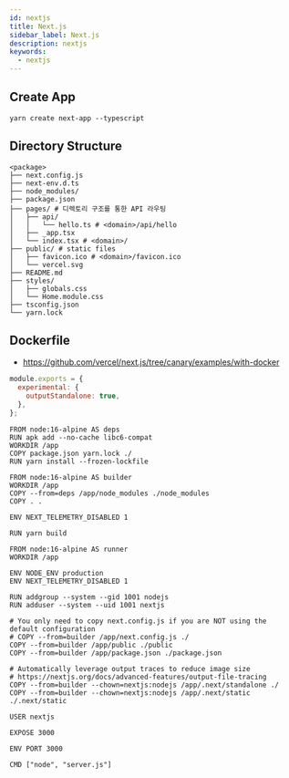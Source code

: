 ```yaml
---
id: nextjs
title: Next.js
sidebar_label: Next.js
description: nextjs
keywords:
  - nextjs
---
```


## Create App

```shell
yarn create next-app --typescript
```

## Directory Structure

```shell
<package>
├── next.config.js
├── next-env.d.ts
├── node_modules/
├── package.json
├── pages/ # 디렉토리 구조를 통한 API 라우팅
│   ├── api/
│   │   └── hello.ts # <domain>/api/hello
│   ├── _app.tsx
│   └── index.tsx # <domain>/
├── public/ # static files
│   ├── favicon.ico # <domain>/favicon.ico
│   └── vercel.svg
├── README.md
├── styles/
│   ├── globals.css
│   └── Home.module.css
├── tsconfig.json
└── yarn.lock
```

## Dockerfile

- https://github.com/vercel/next.js/tree/canary/examples/with-docker

```js title="next.config.js"
module.exports = {
  experimental: {
    outputStandalone: true,
  },
};
```

```docker
FROM node:16-alpine AS deps
RUN apk add --no-cache libc6-compat
WORKDIR /app
COPY package.json yarn.lock ./
RUN yarn install --frozen-lockfile

FROM node:16-alpine AS builder
WORKDIR /app
COPY --from=deps /app/node_modules ./node_modules
COPY . .

ENV NEXT_TELEMETRY_DISABLED 1

RUN yarn build

FROM node:16-alpine AS runner
WORKDIR /app

ENV NODE_ENV production
ENV NEXT_TELEMETRY_DISABLED 1

RUN addgroup --system --gid 1001 nodejs
RUN adduser --system --uid 1001 nextjs

# You only need to copy next.config.js if you are NOT using the default configuration
# COPY --from=builder /app/next.config.js ./
COPY --from=builder /app/public ./public
COPY --from=builder /app/package.json ./package.json

# Automatically leverage output traces to reduce image size
# https://nextjs.org/docs/advanced-features/output-file-tracing
COPY --from=builder --chown=nextjs:nodejs /app/.next/standalone ./
COPY --from=builder --chown=nextjs:nodejs /app/.next/static ./.next/static

USER nextjs

EXPOSE 3000

ENV PORT 3000

CMD ["node", "server.js"]
```
